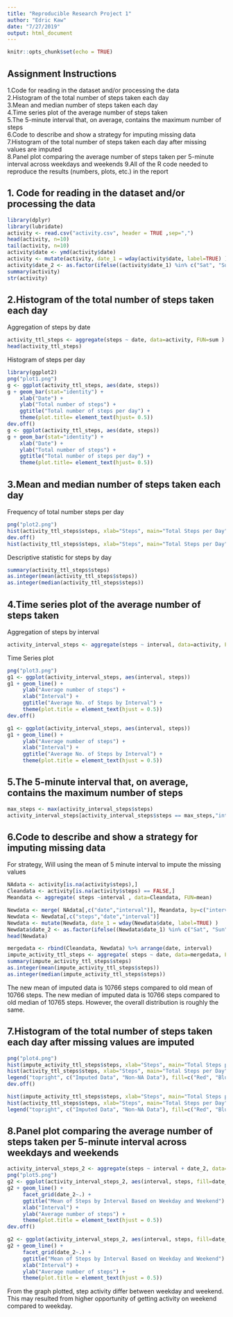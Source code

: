 ---
title: "Reproducible Research Project 1"
author: "Edric Kaw"
date: "7/27/2019"
output: html_document
---

```{r setup, include=FALSE}
knitr::opts_chunk$set(echo = TRUE)
```

## Assignment Instructions

1.Code for reading in the dataset and/or processing the data  
2.Histogram of the total number of steps taken each day  
3.Mean and median number of steps taken each day  
4.Time series plot of the average number of steps taken  
5.The 5-minute interval that, on average, contains the maximum number of steps  
6.Code to describe and show a strategy for imputing missing data  
7.Histogram of the total number of steps taken each day after missing values are imputed  
8.Panel plot comparing the average number of steps taken per 5-minute interval across weekdays and weekends
9.All of the R code needed to reproduce the results (numbers, plots, etc.) in the report  


## 1. Code for reading in the dataset and/or processing the data

```{r reading file and data processing, echo=TRUE}
library(dplyr)
library(lubridate)
activity <- read.csv("activity.csv", header = TRUE ,sep=",")
head(activity, n=10)
tail(activity, n=10)
activity$date <- ymd(activity$date)
activity <- mutate(activity, date_1 = wday(activity$date, label=TRUE) )
activity$date_2 <- as.factor(ifelse((activity$date_1) %in% c("Sat", "Sun"), "weekend", "weekday"))
summary(activity)
str(activity)

```


## 2.Histogram of the total number of steps taken each day  

Aggregation of steps by date

```{r aggregation, echo=TRUE}
activity_ttl_steps <- aggregate(steps ~ date, data=activity, FUN=sum )
head(activity_ttl_steps)
```

Histogram of steps per day

```{r Histogram, echo=TRUE}
library(ggplot2)
png("plot1.png")
g <- ggplot(activity_ttl_steps, aes(date, steps))
g + geom_bar(stat="identity") +
    xlab("Date") + 
    ylab("Total number of steps") +
    ggtitle("Total number of steps per day") +
    theme(plot.title= element_text(hjust= 0.5))
dev.off()
g <- ggplot(activity_ttl_steps, aes(date, steps))
g + geom_bar(stat="identity") +
    xlab("Date") + 
    ylab("Total number of steps") +
    ggtitle("Total number of steps per day") +
    theme(plot.title= element_text(hjust= 0.5))
```


## 3.Mean and median number of steps taken each day  

Frequency of total number steps per day

```{r Frequency steps per day}
png("plot2.png")
hist(activity_ttl_steps$steps, xlab="Steps", main="Total Steps per Day")
dev.off()
hist(activity_ttl_steps$steps, xlab="Steps", main="Total Steps per Day")

```


Descriptive statistic for steps by day

```{r Mean/Median by day}
summary(activity_ttl_steps$steps)
as.integer(mean(activity_ttl_steps$steps))
as.integer(median(activity_ttl_steps$steps))
```


## 4.Time series plot of the average number of steps taken  

Aggregation of steps by interval

```{r Agg Steps}
activity_interval_steps <- aggregate(steps ~ interval, data=activity, FUN=mean)
```

Time Series plot

```{r Time Series}
png("plot3.png")
g1 <- ggplot(activity_interval_steps, aes(interval, steps))
g1 + geom_line() +
     ylab("Average number of steps") +
     xlab("Interval") +
     ggtitle("Average No. of Steps by Interval") +
     theme(plot.title = element_text(hjust = 0.5))
dev.off()

g1 <- ggplot(activity_interval_steps, aes(interval, steps))
g1 + geom_line() +
     ylab("Average number of steps") +
     xlab("Interval") +
     ggtitle("Average No. of Steps by Interval") +
     theme(plot.title = element_text(hjust = 0.5))
```


## 5.The 5-minute interval that, on average, contains the maximum number of steps 

```{r Max. Steps by interval}
max_steps <- max(activity_interval_steps$steps)
activity_interval_steps[activity_interval_steps$steps == max_steps,"interval"]
```


## 6.Code to describe and show a strategy for imputing missing data  

For strategy, Will using the mean of 5 minute interval to impute the missing values

```{r Impute}
NAdata <- activity[is.na(activity$steps),]
Cleandata <- activity[is.na(activity$steps) == FALSE,]
Meandata <- aggregate( steps ~interval , data=Cleandata, FUN=mean)

Newdata <- merge( NAdata[,c("date","interval")], Meandata, by=c("interval") )
Newdata <- Newdata[,c("steps","date","interval")]
Newdata <- mutate(Newdata, date_1 = wday(Newdata$date, label=TRUE) )
Newdata$date_2 <- as.factor(ifelse((Newdata$date_1) %in% c("Sat", "Sun"), "weekend", "weekday"))
head(Newdata)

mergedata <- rbind(Cleandata, Newdata) %>% arrange(date, interval)
impute_activity_ttl_steps <- aggregate( steps ~ date, data=mergedata, FUN=sum)
summary(impute_activity_ttl_steps$steps)
as.integer(mean(impute_activity_ttl_steps$steps))
as.integer(median(impute_activity_ttl_steps$steps))

```

The new mean of imputed data is 10766 steps compared to old mean of 10766 steps.
The new median of imputed data is 10766 steps compared to old median of 10765 steps.
However, the overall distribution is roughly the same.

## 7.Histogram of the total number of steps taken each day after missing values are imputed  

```{r histogram}
png("plot4.png")
hist(impute_activity_ttl_steps$steps, xlab="Steps", main="Total Steps per Day", col="Red")
hist(activity_ttl_steps$steps, xlab="Steps", main="Total Steps per Day", col="Blue" , add=T)
legend("topright", c("Imputed Data", "Non-NA Data"), fill=c("Red", "Blue") )
dev.off()

hist(impute_activity_ttl_steps$steps, xlab="Steps", main="Total Steps per Day", col="Red")
hist(activity_ttl_steps$steps, xlab="Steps", main="Total Steps per Day", col="Blue" , add=T)
legend("topright", c("Imputed Data", "Non-NA Data"), fill=c("Red", "Blue") )
```

## 8.Panel plot comparing the average number of steps taken per 5-minute interval across weekdays and weekends

```{r compare weekday and weekend}
activity_interval_steps_2 <- aggregate(steps ~ interval + date_2, data=activity, FUN=mean)
png("plot5.png")
g2 <- ggplot(activity_interval_steps_2, aes(interval, steps, fill=date_2) )
g2 + geom_line() + 
     facet_grid(date_2~.) +
     ggtitle("Mean of Steps by Interval Based on Weekday and Weekend") +
     xlab("Interval") +
     ylab("Average number of steps") +
     theme(plot.title = element_text(hjust = 0.5))
dev.off()

g2 <- ggplot(activity_interval_steps_2, aes(interval, steps, fill=date_2) )
g2 + geom_line() + 
     facet_grid(date_2~.) +
     ggtitle("Mean of Steps by Interval Based on Weekday and Weekend") +
     xlab("Interval") +
     ylab("Average number of steps") +
     theme(plot.title = element_text(hjust = 0.5))
```

From the graph plotted, step activity differ between weekday and weekend.
This may resulted from higher opportunity of getting activity on weekend compared to weekday.
